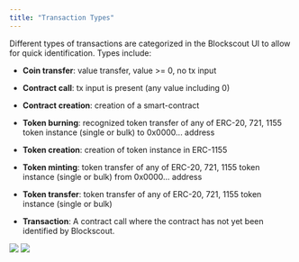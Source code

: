 ```yaml
---
title: "Transaction Types"
---
```


Different types of transactions are categorized in the Blockscout UI to allow for quick identification. Types include:

* **Coin transfer**: value transfer, value >= 0, no tx input

* **Contract call**: tx input is present (any value including 0)

* **Contract creation**: creation of a smart-contract

* **Token burning**: recognized token transfer of any of ERC-20, 721, 1155 token instance (single or bulk) to 0x0000... address

* **Token creation**: creation of token instance in ERC-1155

* **Token minting**: token transfer of any of ERC-20, 721, 1155 token instance (single or bulk) from 0x0000... address

* **Token transfer**: token transfer of any of ERC-20, 721, 1155 token instance (single or bulk)

* **Transaction**: A contract call where the contract has not yet been identified by Blockscout.

<Frame caption="Transaction types in UI v2">
  <img src="/images/10a1708b-image.jpeg" />
</Frame>

<Frame caption="Transaction types in UI v1">
  <img src="/images/11e455a3-image.jpeg" />
</Frame>


